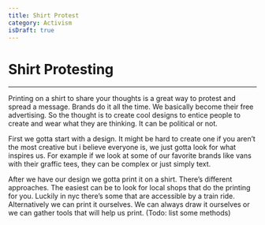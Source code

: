 ```yaml
---
title: Shirt Protest
category: Activism
isDraft: true
---
```


# Shirt Protesting

***

Printing on a shirt to share your thoughts is a great way to protest and spread a message. Brands do it all the time. We basically become their free advertising. So the thought is to create cool designs to entice people to create and wear what they are thinking. It can be political or not. 

First we gotta start with a design. It might be hard to create one if you aren’t the most creative but i believe everyone is, we just gotta look for what inspires us. For example if we look at some of our favorite brands like vans with their graffic tees, they can be complex or just simply text. 

After we have our design we gotta print it on a shirt. There’s different approaches. The easiest can be to look for local shops that do the printing for you. Luckily in nyc there’s some that are accessible by a train ride. Alternatively we can print it ourselves. We can always draw it ourselves or we can gather tools that will help us print. (Todo: list some methods)
